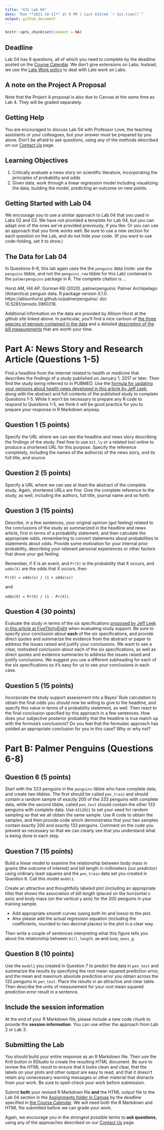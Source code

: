 ```yaml
---
title: "431 Lab 04"
date: "Due **2021-10-11** at 9 PM | Last Edited `r Sys.time()`"
output: github_document
---
```


```r
knitr::opts_chunk$set(comment = NA)
```

## Deadline

Lab 04 has 8 questions, all of which you need to complete by the deadline posted on the [Course Calendar](https://thomaselove.github.io/431/calendar.html). We don't give extensions on Labs. Instead, we use the [Late Work policy](https://github.com/THOMASELOVE/431-2021/tree/main/labs#late-work) to deal with Late work on Labs. 

## A note on the Project A Proposal

Note that the Project A proposal is also due to Canvas at the same time as Lab 4. They will be graded separately.

## Getting Help

You are encouraged to discuss Lab 04 with Professor Love, the teaching assistants or your colleagues, but your answer must be prepared by you alone. Don't be afraid to ask questions, using any of the methods described on our [Contact Us](https://thomaselove.github.io/431/contact.html) page.

## Learning Objectives

1.	Critically evaluate a news story on scientific literature, incorporating the principles of probability and odds
2.	Given data, work through a linear regression model including visualizing the data, building the model, predicting an outcome on new points.

## Getting Started with Lab 04

We encourage you to use a similar approach to Lab 04 that you used in Labs 02 and 03. We have not provided a template for Lab 04, but you can adapt one of the ones we've provided previously, if you like. Or you can use an approach that you think works well. Be sure to use a new section for each question on the Lab, and do not hide your code. (If you want to use code-folding, set it to show.)

## The Data for Lab 04

In Questions 6-8, this lab again uses the the `penguins` data (note: use the `penguins` tibble, and not the `penguins_raw` tibble for this Lab) contained in the `palmerpenguins` package in R. The complete citation is ...

Horst AM, Hill AP, Gorman KB (2020). palmerpenguins: Palmer Archipelago (Antarctica) penguin data. R package version 0.1.0. https://allisonhorst.github.io/palmerpenguins/. doi: 10.5281/zenodo.3960218.

Additional information on the data are provided by Allison Horst at the github site linked above. In particular, you'll find a nice cartoon of [the three species of penguin contained in the data](https://github.com/allisonhorst/palmerpenguins#meet-the-palmer-penguins) and a detailed [description of the bill measurements](https://github.com/allisonhorst/palmerpenguins#bill-dimensions) that are worth your time.

# Part A: News Story and Research Article (Questions 1-5)

Find a headline from the internet related to health or medicine that describes the findings of a study published on January 1, 2017 or later. Then find the study being referred to in PUBMED. Use the [formula for updating your opinions about health news developed in this article by Jeff Leek](http://fivethirtyeight.com/features/a-formula-for-decoding-health-news/), along with the abstract and full contents of the published study to complete Questions 1-5. While it won't be necessary to prepare any R code to respond to Questions 1-5, we think it will be good practice for you to prepare your response in R Markdown anyway.

## Question 1 (5 points)

Specify the URL where we can see the headline and news story describing the findings of the study. Feel free to use `bit.ly` or a related tool online to produce a shortened URL for this purpose. Specify the reference completely, including the names of the author(s) of the news story, and its full title, and source. 

## Question 2 (5 points)

Specify a URL where we can see at least the abstract of the complete study. Again, shortened URLs are fine. Give the complete reference to the study, as well, including the authors, full title, journal name and so forth.

## Question 3 (15 points)

Describe, in a few sentences, your original opinion (gut feeling) related to the conclusions of the study as summarized in the headline and news article, first in terms of a probability statement, and then calculate the appropriate odds, remembering to convert statements about probabilities to statements about odds. Provide some motivation for your internal prior probability, describing your relevant personal experiences or other factors that drove your gut feeling.

Remember, if X is an event, and `Pr(X)` is the probability that X occurs, and `odds(X)` are the odds that X occurs, then 

`Pr(X) = odds(x) / (1 + odds(x))`

and

`odds(X) = Pr(X) / (1 - Pr(X))`.

## Question 4 (30 points)

Evaluate the study in terms of the six specifications [proposed by Jeff Leek in this article at FiveThirtyEight](http://fivethirtyeight.com/features/a-formula-for-decoding-health-news/) when evaluating study support. Be sure to specify your conclusion about **each** of the six specifications, and provide direct quotes and summarize the evidence from the abstract or paper to address the issues raised and justify your conclusions. We want to see a clear, motivated conclusion about each of the six specifications, as well as direct quotes and evidence summaries to address the issues raised and justify conclusions. We suggest you use a different subheading for each of the six specifications so it's easy for us to see your conclusions in each case.

## Question 5 (15 points)

Incorporate the study support assessment into a Bayes' Rule calculation to obtain the final odds you should now be willing to give to the headline, and specify this value in terms of a probability statement, as well. Then react to the final conclusion specified by this approach in a few sentences. How does your subjective posterior probability that the headline is true match up with the formula's conclusions? Do you feel that the formulaic approach has yielded an appropriate conclusion for you in this case? Why or why not?


# Part B: Palmer Penguins (Questions 6-8)

## Question 6 (5 points)

Start with the 333 penguins in the `penguins` tibble who have complete data, and create two tibbles. The first should be called `pen_train` and should contain a random sample of exactly 200 of the 333 penguins with complete data, while the second tibble, called `pen_test` should contain the other 133 penguins with complete data. Use `4312021` to set your seed for random sampling so that we all obtain the same sample. Use R code to obtain the samples, and then provide code which demonstrates that your two samples contain exactly 200 and exactly 133 penguins. Comment on the code you present as necessary so that we can clearly see that you understand what is being done in each step.

## Question 7 (15 points)

Build a linear model to examine the relationship between body mass in grams (the outcome of interest) and bill length in millimeters (our predictor) using ordinary least squares and the `pen_train` data set you created in Question 6. Call this model `model1`.

Create an attractive and thoughtfully labeled plot (including an appropriate title) that shows the association of bill length (placed on the horizontal x axis) and body mass (on the vertical y axis) for the 200 penguins in your training sample. 

- Add appropriate smooth curves (using both lm and loess) to the plot.
- Also please add the actual regression equation (including the coefficients, rounded to two decimal places) to the plot in a clear way. 

Then write a couple of sentences interpreting what this figure tells you about the relationship between `bill_length_mm` and `body_mass_g`.

## Question 8 (10 points)

Use the `model1` you created in Question 7 to predict the data in `pen_test` and summarize the results by specifying the root mean squared prediction error, and the mean and maximum absolute prediction error you obtain across the 133 penguins in `pen_test`. Place the results in an attractive and clear table. Then describe the units of measurement for your root mean squared prediction error result in a sentence.

## Include the session information

At the end of your R Markdown file, please include a new code chunk to provide the **session information**. You can use either the approach from Lab 2 or Lab 3.

## Submitting the Lab

You should build your entire response as an R Markdown file. Then use the Knit button in RStudio to create the resulting HTML document. Be sure to review the HTML result to ensure that it looks clean and clear, that the labels on your plots and other output are easy to read, and that it doesn't retain any unnecessary warning messages or other material that distracts from your work. Be sure to spell-check your work before submission.

Submit **both** your revised R Markdown file **and** the HTML output file to the Lab 04 section in the [Assignments folder in Canvas](https://canvas.case.edu) by the deadline specified in [the Course Calendar](https://thomaselove.github.io/431/calendar.html). We will need both the R Markdown and HTML file submitted before we can grade your work.

Again, we encourage you in the strongest possible terms to **ask questions**, using any of the approaches described on our [Contact Us](https://thomaselove.github.io/431/contact.html) page.

